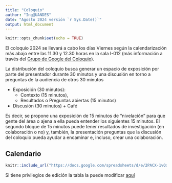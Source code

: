 ```yaml
---
title: "Coloquio"
author: "Ing@UANDES"
date: "Agosto 2024 versión `r Sys.Date()`"
output: html_document
---
```


```r
knitr::opts_chunk$set(echo = TRUE)
```

El coloquio 2024 se llevará a cabo los días Viernes según la calendarización más abajo entre las 11.30 y 12.30 horas en la sala I-012 (más información a través del [Grupo de Google del Coloquio](#0)).

La distribución del coloquio busca generar un espacio de exposición por parte del presentador durante 30 minutos y una discusión en torno a preguntas de la audiencia de otros 30 minutos

-   Exposición (30 minutos):
    -   Contexto (15 minutos),
    -   Resultados o Preguntas abiertas (15 minutos)
-   Discusión (30 minutos) + Café

Es decir, se propone una exposición de 15 minutos de "nivelación" para que gente del área o ajena a ella pueda entender los siguientes 15 minutos. El segundo bloque de 15 minutos puede tener resultados de investigación (en colaboración o no) y, también, la presentación preguntas que la discusión del coloquio pueda ayudar a encaminar e, incluso, crear una colaboración.

## Calendario

```r
knitr::include_url("https://docs.google.com/spreadsheets/d/e/2PACX-1vQxLuNTt5Gc0-X-tDFeHx7F4pyk0XvaqQms8LKhNO166aPNdGy121g6WzTEWx1kwMYqZFBHrTS_3zs9/pubhtml?gid=0&amp;single=true&amp;widget=true&amp;headers=false&amp;range=C1:I44")
```

<!-- <iframe style="width: 100%; height: 600px; border: none;" src="https://docs.google.com/spreadsheets/d/e/2PACX-1vQxLuNTt5Gc0-X-tDFeHx7F4pyk0XvaqQms8LKhNO166aPNdGy121g6WzTEWx1kwMYqZFBHrTS_3zs9/pubhtml?gid=0&amp;single=true&amp;widget=true&amp;headers=false&amp;range=C1:I44" width="640" height="480"></iframe> -->

Si tiene privilegios de edición la tabla la puede modificar [aquí](https://docs.google.com/spreadsheets/d/1xaXzWHzmCZqnTsHKeT0qhxaYFKL4I5B6mEdxOUst1cE/edit?usp=sharing)

<!-- <iframe src="https://docs.google.com/spreadsheets/d/e/2PACX-1vQxLuNTt5Gc0-X-tDFeHx7F4pyk0XvaqQms8LKhNO166aPNdGy121g6WzTEWx1kwMYqZFBHrTS_3zs9/pubhtml?gid=0&amp;single=true&amp;widget=true&amp;headers=false"></iframe> -->
